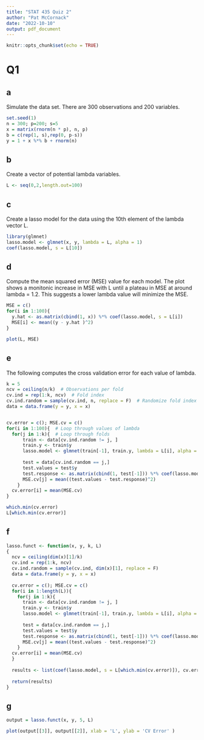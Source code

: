 ```yaml
---
title: "STAT 435 Quiz 2"
author: "Pat McCornack"
date: "2022-10-10"
output: pdf_document
---
```


```r
knitr::opts_chunk$set(echo = TRUE)
```

# Q1

## a

Simulate the data set. There are 300 observations and 200 variables. 
```r
set.seed(1)
n = 300; p=200; s=5
x = matrix(rnorm(n * p), n, p)
b = c(rep(1, s),rep(0, p-s))
y = 1 + x %*% b + rnorm(n)
```

## b

Create a vector of potential lambda variables. 
```r
L <- seq(0,2,length.out=100)
```

## c

Create a lasso model for the data using the 10th element of the lambda vector L. 
```r
library(glmnet)
lasso.model <- glmnet(x, y, lambda = L, alpha = 1)
coef(lasso.model, s = L[10])
```


## d

Compute the mean squared error (MSE) value for each model. The plot shows a monitonic increase in MSE with L until a plateau in MSE at around lambda = 1.2. This suggests a lower lambda value will minimize the MSE. 
```r
MSE = c()
for(i in 1:100){
  y.hat <- as.matrix(cbind(1, x)) %*% coef(lasso.model, s = L[i])
  MSE[i] <- mean((y - y.hat )^2)
}

plot(L, MSE)
```


## e 

The following computes the cross validation error for each value of lambda. 
```r
k = 5
ncv = ceiling(n/k)  # Observations per fold
cv.ind = rep(1:k, ncv)  # Fold index
cv.ind.random = sample(cv.ind, n, replace = F)  # Randomize fold index
data = data.frame(y = y, x = x)


cv.error = c(); MSE.cv = c()
for(i in 1:100){  # Loop through values of lambda
  for(j in 1:k){  # Loop through folds
      train <- data[cv.ind.random != j, ]
      train.y <- train$y
      lasso.model <- glmnet(train[-1], train.y, lambda = L[i], alpha = 1)
      
      test = data[cv.ind.random == j,]
      test.values = test$y
      test.response <- as.matrix(cbind(1, test[-1])) %*% coef(lasso.model, s = L[i])
      MSE.cv[j] = mean((test.values - test.response)^2)
    }
  cv.error[i] = mean(MSE.cv)
}

which.min(cv.error)
L[which.min(cv.error)]
```

## f

```r
lasso.funct <- function(x, y, k, L)
{
  ncv = ceiling(dim(x)[1]/k)
  cv.ind = rep(1:k, ncv)
  cv.ind.random = sample(cv.ind, dim(x)[1], replace = F)
  data = data.frame(y = y, x = x)
  
  cv.error = c(); MSE.cv = c()
  for(i in 1:length(L)){
    for(j in 1:k){
      train <- data[cv.ind.random != j, ]
      train.y <- train$y
      lasso.model <- glmnet(train[-1], train.y, lambda = L[i], alpha = 1)
      
      test = data[cv.ind.random == j,]
      test.values = test$y
      test.response <- as.matrix(cbind(1, test[-1])) %*% coef(lasso.model, s = L[i])
      MSE.cv[j] = mean((test.values - test.response)^2)
    }
  cv.error[i] = mean(MSE.cv)
  }
  
  results <- list(coef(lasso.model, s = L[which.min(cv.error)]), cv.error, L, L[which.min(cv.error)])
  
  return(results)
}

```


## g

```r
output = lasso.funct(x, y, 5, L)

plot(output[[3]], output[[2]], xlab = 'L', ylab = 'CV Error' )
```


